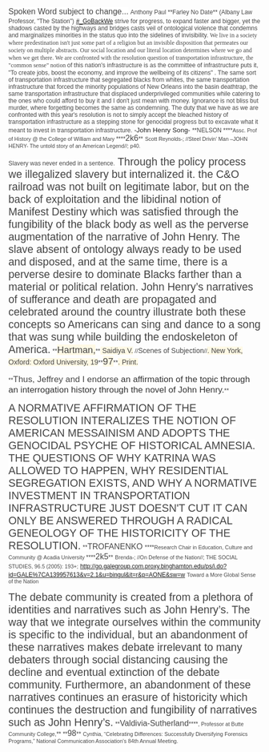 <span style="background-color: #ffffff; color: #454545; font-family: Arial,Helvetica,sans-serif; font-size: 12pt; text-align: start;">Spoken Word subject to change...</span>
<span style="background-color: #ffffff; color: #454545; font-family: Arial,Helvetica,sans-serif; font-size: 12px; text-align: start;">Anthony Paul **Farley No Date** (Albany Law Professor, "The Station")</span>
<span style="background-color: #ffffff; color: #454545; font-family: Arial,Helvetica,sans-serif; font-size: 12px; text-align: start;">[[#_GoBack]]We strive for progress, to expand faster and bigger, yet the shadows casted by the highways and bridges casts veil of ontological violence that condemns and marginalizes minorities in the status quo into the sidelines of invisibility. <span style="font-family: Cambria,serif;">We live in a society where predestination isn't just some part of a religion but an invisible disposition that permeates our society on multiple abstracts. Our social location and our literal location determines where we go and when we get there. We are confronted with the resolution question of transportation infrastructure, the "common sense" notion </span>of this nation's infrastructure is as the committee of infrastructure puts it, "To create jobs, boost the economy, and improve the wellbeing of its citizens" . The same sort of transportation infrastructure that segregated blacks from whites, the same transportation infrastructure that forced the minority populations of New Orleans into the basin deathtrap, the same transportation infrastructure that displaced underprivileged communities while catering to the ones who could afford to buy it and I don't just mean with money. Ignorance is not bliss but murder, where forgetting becomes the same as condemning. The duty that we have as we are confronted with this year's resolution is not to simply accept the bleached history of transportation infrastructure as a stepping stone for genocidal progress but to excavate what it meant to invest in transportation infrastructure.</span>
<span style="background-color: white; color: #222222; font-family: Verdana,sans-serif; font-size: 10pt;">-John Henry Song-</span>
<span style="background-color: white; color: #454545; font-family: Arial,Helvetica,sans-serif; font-size: 12px;">**<span style="background-color: transparent;">NELSON </span>****<span style="background-color: transparent; font-size: 8pt;">Assc. Prof of History @ the College of William and Mary </span>****<span style="background-color: transparent; font-size: 12pt;">2k6</span>**</span>
<span style="background-color: #ffffff; color: #454545; font-family: Arial,Helvetica,sans-serif; font-size: 8pt; text-align: start;">Scott Reynolds-; //Steel Drivin’ Man –JOHN HENRY- The untold story of an American Legend//; p40.</span>

<span style="background-color: #ffffff; color: #454545; font-family: Arial,Helvetica,sans-serif; font-size: 12px; text-align: start;"><span class="yiv1317398841Underline">Slavery was never ended in a sentence.</span><span style="font-size: 16pt;"> Through the policy process we illegalized slavery but internalized it. the C&O railroad was not built on legitimate labor, but on the back of exploitation and the libidinal notion of Manifest Destiny which was satisfied through the fungibility of the black body as well as the perverse augmentation of the narrative of John Henry. The slave absent of ontology always ready to be used and disposed, and at the same time, there is a perverse desire to dominate Blacks farther than a material or political relation. John Henry’s narratives of sufferance and death are propagated and celebrated around the country illustrate both these concepts so Americans can sing and dance to a song that was sung while building the endoskeleton of America.</span></span>
<span style="background-color: #ffffff; color: #454545; font-family: Arial,Helvetica,sans-serif; font-size: 12px;">**<span style="background-color: #fff9e5; font-family: Arial,sans-serif; font-size: 14pt;">Hartman,</span>**<span style="background-color: #fff9e5; font-family: Arial,sans-serif; font-size: 10.5pt;"> Saidiya V.</span> //<span style="font-family: Arial,sans-serif; font-size: 10.5pt;">Scenes of Subjection</span>//<span style="background-color: #fff9e5; font-family: Arial,sans-serif; font-size: 10.5pt;">. New York, Oxford: Oxford University, 19</span>**<span style="background-color: #fff9e5; font-family: Arial,sans-serif; font-size: 14pt;">97</span>**<span style="background-color: #fff9e5; font-family: Arial,sans-serif; font-size: 10.5pt;">. Print.</span></span>


<span style="background-color: white; color: #454545; font-family: Arial,Helvetica,sans-serif; font-size: 12px; text-align: start;">**<span style="font-size: 13pt;">Thus, Jeffrey and I endorse </span><span style="color: #333333; font-size: 13pt;">an affirmation of the topic through an interrogation history through the novel of John Henry.</span>**</span>


<span style="background-color: #ffffff; color: #454545; font-family: Arial,Helvetica,sans-serif; font-size: 16pt; text-align: start;">A NORMATIVE AFFIRMATION OF THE RESOLUTION INTERALIZES THE NOTION OF AMERICAN MESSAINISM AND ADOPTS THE GENOCIDAL PSYCHE OF HISTORICAL AMNESIA. THE QUESTIONS OF WHY KATRINA WAS ALLOWED TO HAPPEN, WHY RESIDENTIAL SEGREGATION EXISTS, AND WHY A NORMATIVE INVESTMENT IN TRANSPORTATION INFRASTRUCTURE JUST DOESN'T CUT IT CAN ONLY BE ANSWERED THROUGH A RADICAL GENEOLOGY OF THE HISTORICITY OF THE RESOLUTION.</span>
<span style="background-color: #ffffff; color: #454545; font-family: Arial,Helvetica,sans-serif; font-size: 12px; text-align: start;">**<span style="font-size: 12pt;">TROFANENKO </span>****<span style="font-size: 8pt;">Research Chair in Education, Culture and Community @ Acadia University </span>****<span style="font-size: 12pt;">2k5</span>**</span>
<span style="background-color: #ffffff; color: #454545; font-family: Arial,Helvetica,sans-serif; font-size: 8pt; text-align: start;">Brenda-; //On Defense of the Nation//; THE SOCIAL STUDIES, 96.5 (2005): 193+;</span>
<span style="background-color: #ffffff; color: #234786; font-family: Arial,Helvetica,sans-serif; font-size: 12px; text-align: start;">[[@http://go.galegroup.com.proxy.binghamton.edu/ps/i.do?id=GALE%7cA139957613&v=2.1&u=bingul&it=r&p=AONE&sw=w|http://go.galegroup.com.proxy.binghamton.edu/ps/i.do?id=GALE%7CA139957613&v=2.1&u=bingul&it=r&p=AONE&sw=w]]</span>
<span style="background-color: #ffffff; color: #454545; font-family: Arial,Helvetica,sans-serif; font-size: 8pt; text-align: start;">Toward a More Global Sense of the Nation</span>

<span style="background-color: #ffffff; color: #454545; font-family: Arial,Helvetica,sans-serif; font-size: 16pt; text-align: start;">The debate community is created from a plethora of identities and narratives such as John Henry’s. The way that we integrate ourselves within the community is specific to the individual, but an abandonment of these narratives makes debate irrelevant to many debaters through social distancing causing the decline and eventual extinction of the debate community. Furthermore, an abandonment of these narratives continues an erasure of historicity which continues the destruction and fungibility of narratives such as John Henry’s.</span>
<span style="background-color: #ffffff; color: #454545; font-family: Arial,Helvetica,sans-serif; font-size: 12px;"> **<span style="font-size: 12pt;">Valdivia-Sutherland</span>****<span style="font-size: 8pt;">, Professor at Butte Community College,</span>** **<span style="font-size: 12pt;">98</span>**</span>
<span style="background-color: #ffffff; color: #454545; font-family: Arial,Helvetica,sans-serif; font-size: 8pt;">Cynthia, “Celebrating Differences: Successfully Diversifying Forensics Programs,” National Communication Association’s 84th Annual Meeting.</span>
